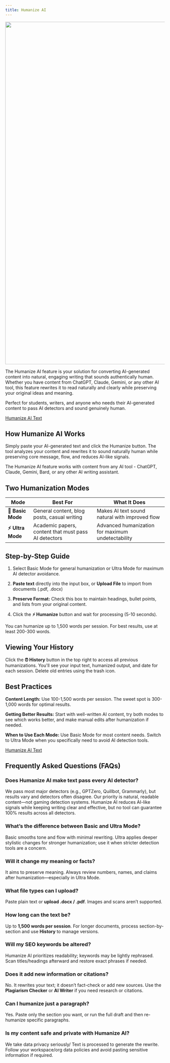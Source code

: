 ```yaml
---
title: Humanize AI
---
```

<Image uid="54b74aab-d137-4d5d-af89-08eaa03a17e3" src="https://fdjsuzcsbmpqsraaooua.supabase.co/storage/v1/object/public/documentation-images/org-3c59c0be-2a43-4f58-bb93-be20f1c05215/doc-02bc87e1-b3eb-4bc8-a539-0eb8f60ca9e9/1756470940741-u9wc8l4j10a-humanize-ai.png" width="1920" height="1080" alt="" />

The Humanize AI feature is your solution for converting AI-generated content into natural, engaging writing that sounds authentically human. Whether you have content from ChatGPT, Claude, Gemini, or any other AI tool, this feature rewrites it to read naturally and clearly while preserving your original ideas and meaning.

Perfect for students, writers, and anyone who needs their AI-generated content to pass AI detectors and sound genuinely human.

[Humanize AI Text](https://humanizeai.com/)

## How Humanize AI Works

Simply paste your AI-generated text and click the Humanize button. The tool analyzes your content and rewrites it to sound naturally human while preserving core message, flow, and reduces AI-like signals.

<Callout uid="6fece2bd-1324-47fb-88d2-52953d01f740" kind="tip" collapsed="false">
  The Humanize AI feature works with content from any AI tool - ChatGPT, Claude, Gemini, Bard, or any other AI writing assistant.
</Callout>

## Two Humanization Modes

| Mode              | Best For                                             | What It Does                                      |
| ----------------- | ---------------------------------------------------- | ------------------------------------------------- |
| **🔄 Basic Mode** | General content, blog posts, casual writing          | Makes AI text sound natural with improved flow    |
| **⚡ Ultra Mode**  | Academic papers, content that must pass AI detectors | Advanced humanization for maximum undetectability |

## Step-by-Step Guide

1. Select Basic Mode for general humanization or Ultra Mode for maximum AI detector avoidance.

2. **Paste text** directly into the input box, or **Upload File** to import from documents (.pdf, .docx)

3. **Preserve Format:** Check this box to maintain headings, bullet points, and lists from your original content.

4. Click the **⚡ Humanize** button and wait for processing (5-10 seconds).

<Callout uid="40fc7082-7c27-45e3-8232-90bd48849817" kind="note" collapsed="false">
  You can humanize up to 1,500 words per session. For best results, use at least 200-300 words.
</Callout>

## Viewing Your History

Click the **⏰ History** button in the top right to access all previous humanizations. You'll see your input text, humanized output, and date for each session. Delete old entries using the trash icon.

## Best Practices

**Content Length:** Use 100-1,500 words per session. The sweet spot is 300-1,000 words for optimal results.

**Getting Better Results:** Start with well-written AI content, try both modes to see which works better, and make manual edits after humanization if needed.

**When to Use Each Mode:** Use Basic Mode for most content needs. Switch to Ultra Mode when you specifically need to avoid AI detection tools.

[Humanize AI Text](https://humanizeai.com/)

## Frequently Asked Questions (FAQs)

### **Does Humanize AI make text pass every AI detector?**

We pass most major detectors (e.g., GPTZero, Quillbot, Grammarly), but results vary and detectors often disagree. Our priority is natural, readable content—not gaming detection systems. Humanize AI reduces AI-like signals while keeping writing clear and effective, but no tool can guarantee 100% results across all detectors.

### **What’s the difference between Basic and Ultra Mode?**

Basic smooths tone and flow with minimal rewriting. Ultra applies deeper stylistic changes for stronger humanization; use it when stricter detection tools are a concern.

### **Will it change my meaning or facts?**

It aims to preserve meaning. Always review numbers, names, and claims after humanization—especially in Ultra Mode.

### **What file types can I upload?**

Paste plain text or **upload .docx / .pdf**. Images and scans aren’t supported.

### **How long can the text be?**

Up to **1,500 words per session**. For longer documents, process section-by-section and use **History** to manage versions.

### **Will my SEO keywords be altered?**

Humanize AI prioritizes readability; keywords may be lightly rephrased. Scan titles/headings afterward and restore exact phrases if needed.

### **Does it add new information or citations?**

No. It rewrites your text; it doesn’t fact-check or add new sources. Use the **Plagiarism Checker** or **AI Writer** if you need research or citations.

### **Can I humanize just a paragraph?**

Yes. Paste only the section you want, or run the full draft and then re-humanize specific paragraphs.

### **Is my content safe and private with Humanize AI?**

We take data privacy seriously/ Text is processed to generate the rewrite. Follow your workspace/org data policies and avoid pasting sensitive information if required.

